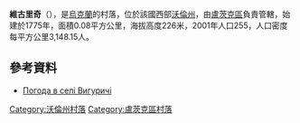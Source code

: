 {{coord|50|35|12|N|25|6|48|E|scale:30000|display=title}}

'''維古里奇'''（{{lang-uk|Вигуричі}}），是[[烏克蘭|烏克蘭]]的村落，位於該國西部[[沃倫州|沃倫州]]，由[[盧茨克區|盧茨克區]]負責管轄，始建於1775年，面積0.08平方公里，海拔高度226米，2001年人口255，人口密度每平方公里3,148.15人。

==參考資料==
* [http://weather.in.ua/ua/volynskaja/3531 Погода в селі Вигуричі] {{Wayback|url=http://weather.in.ua/ua/volynskaja/3531 |date=20111219105838 }}

[[Category:沃倫州村落|Category:沃倫州村落]]
[[Category:盧茨克區村落|Category:盧茨克區村落]]


{{Volyn-geo-stub}}